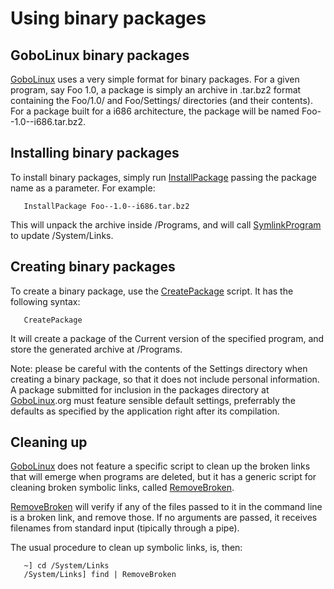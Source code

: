 =  Using binary packages =

==  GoboLinux binary packages ==

[[GoboLinux]] uses a very simple format for binary packages. For a given program, say Foo 1.0, a package is simply an archive in .tar.bz2 format containing the Foo/1.0/ and Foo/Settings/ directories (and their contents). For a package built for a i686 architecture, the package will be named Foo--1.0--i686.tar.bz2.

==  Installing binary packages ==

To install binary packages, simply run [[InstallPackage]] passing the package name as a parameter. For example:


    InstallPackage Foo--1.0--i686.tar.bz2 


This will unpack the archive inside /Programs, and will call [[SymlinkProgram]] to update /System/Links.

==  Creating binary packages ==

To create a binary package, use the [[CreatePackage]] script. It has the following syntax:


    CreatePackage <program-name> 


It will create a package of the Current version of the specified program, and store the generated archive at /Programs.

Note: please be careful with the contents of the Settings directory when creating a binary package, so that it does not include personal information. A package submitted for inclusion in the packages directory at [[GoboLinux]].org must feature sensible default settings, preferrably the defaults as specified by the application right after its compilation.

==  Cleaning up ==

[[GoboLinux]] does not feature a specific script to clean up the broken links that will emerge when programs are deleted, but it has a generic script for cleaning broken symbolic links, called [[RemoveBroken]].

[[RemoveBroken]] will verify if any of the files passed to it in the command line is a broken link, and remove those. If no arguments are passed, it receives filenames from standard input (tipically through a pipe).

The usual procedure to clean up symbolic links, is, then:


    ~] cd /System/Links 
    /System/Links] find | RemoveBroken 


{{Handbook}}
